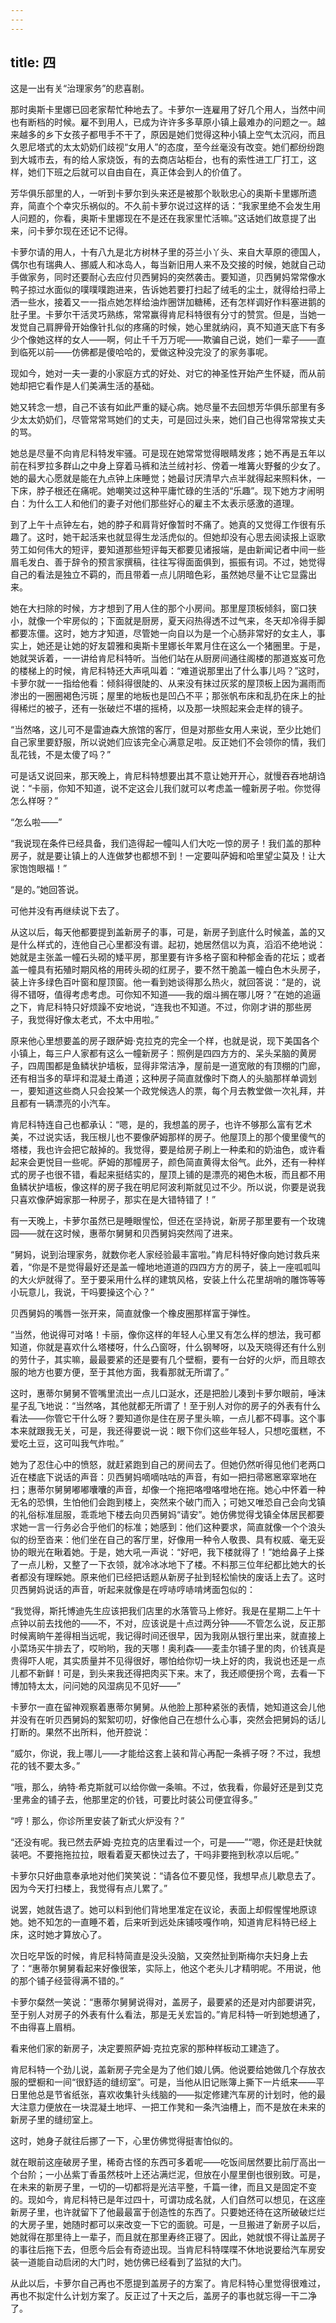 ```yaml
---
---
---
```

title: 四
---




这是一出有关“治理家务”的悲喜剧。

那时奥斯卡里娜已回老家帮忙种地去了。卡萝尔一连雇用了好几个用人，当然中间也有断档的时候。雇不到用人，已成为许许多多草原小镇上最难办的问题之一。越来越多的乡下女孩子都甩手不干了，原因是她们觉得这种小镇上空气太沉闷，而且久恩尼塔式的太太奶奶们歧视“女用人”的态度，至今丝毫没有改变。她们都纷纷跑到大城市去，有的给人家烧饭，有的去商店站柜台，也有的索性进工厂打工，这样，她们下班之后就可以自由自在，真正体会到人的价值了。

芳华俱乐部里的人，一听到卡萝尔到头来还是被那个耿耿忠心的奥斯卡里娜所遗弃，简直个个幸灾乐祸似的。不久前卡萝尔说过这样的话：“我家里绝不会发生用人问题的，你看，奥斯卡里娜现在不是还在我家里忙活嘛。”这话她们故意提了出来，问卡萝尔现在还记不记得。

卡萝尔请的用人，十有八九是北方树林子里的芬兰小丫头、来自大草原的德国人，偶尔也有瑞典人、挪威人和冰岛人，每当新旧用人来不及交接的时候，她就自己动手做家务，同时还要耐心去应付贝西舅妈的突然袭击。要知道，贝西舅妈常常像水鸭子掠过水面似的噗噗噗跑进来，告诉她若要打扫起了绒毛的尘土，就得给扫帚上洒一些水，接着又一一指点她怎样给油炸圈饼加糖稀，还有怎样调好作料塞进鹅的肚子里。卡萝尔干活灵巧熟练，常常赢得肯尼科特很有分寸的赞赏。但是，当她一发觉自己肩胛骨开始像针扎似的疼痛的时候，她心里就纳闷，真不知道天底下有多少个像她这样的女人——啊，何止千千万万呢——欺骗自己说，她们一辈子——直到临死以前——仿佛都是傻哈哈的，爱做这种没完没了的家务事呢。

现如今，她对一夫一妻的小家庭方式的好处、对它的神圣性开始产生怀疑，而从前她却把它看作是人们美满生活的基础。

她又转念一想，自己不该有如此严重的疑心病。她尽量不去回想芳华俱乐部里有多少太太奶奶们，尽管常常骂她们的丈夫，可是回过头来，她们自己也得常常挨丈夫的骂。

她总是尽量不向肯尼科特发牢骚。可是现在她常常觉得眼睛发疼；她不再是五年以前在科罗拉多群山之中身上穿着马裤和法兰绒衬衫、傍着一堆篝火野餐的少女了。她的最大心愿就是能在九点钟上床睡觉；她最讨厌清早六点半就得起来照料休，一下床，脖子根还在痛呢。她嘲笑过这种平庸忙碌的生活的“乐趣”。现下她方才闹明白：为什么工人和他们的妻子对他们那些好心的雇主不太表示感激的道理。

到了上午十点钟左右，她的脖子和肩背好像暂时不痛了。她真的又觉得工作很有乐趣了。这时，她干起活来也就显得生龙活虎似的。但她却没有心思去阅读报上讴歌劳工如何伟大的短评，要知道那些短评每天都要见诸报端，是由新闻记者中间一些眉毛发白、善于辞令的预言家撰稿，往往写得面面俱到，振振有词。不过，她觉得自己的看法是独立不羁的，而且带着一点儿阴暗色彩，虽然她尽量不让它显露出来。

她在大扫除的时候，方才想到了用人住的那个小房间。那里屋顶板倾斜，窗口狭小，就像一个牢房似的；下面就是厨房，夏天闷热得透不过气来，冬天却冷得手脚都要冻僵。这时，她方才知道，尽管她一向自以为是一个心肠非常好的女主人，事实上，她还是让她的好友碧雅和奥斯卡里娜长年累月住在这么一个猪圈里。于是，她就哭诉着，一一讲给肯尼科特听。当他们站在从厨房间通往阁楼的那道岌岌可危的楼梯上的时候，肯尼科特还大声吼叫着：“难道说那里出了什么事儿吗？”这时，卡萝尔就一一指给他看：倾斜得很陡的、从来没有抹过灰浆的屋顶板上因为漏雨而渗出的一圈圈褐色污斑；屋里的地板也是凹凸不平；那张帆布床和乱扔在床上的扯得稀烂的被子，还有一张破烂不堪的摇椅，以及那一块照起来会走样的镜子。

“当然咯，这儿可不是雷迪森大旅馆的客厅，但是对那些女用人来说，至少比她们自己家里要舒服，所以说她们应该完全心满意足啦。反正她们不会领你的情，我们乱花钱，不是太傻了吗？”

可是话又说回来，那天晚上，肯尼科特想要出其不意让她开开心，就慢吞吞地胡诌说：“卡丽，你知不知道，说不定这会儿我们就可以考虑盖一幢新房子啦。你觉得怎么样呀？”

“怎么啦——”

“我说现在条件已经具备，我们造得起一幢叫人们大吃一惊的房子！我们盖的那种房子，就是要让镇上的人连做梦也都想不到！一定要叫萨姆和哈里望尘莫及！让大家饱饱眼福！”

“是的。”她回答说。

可他并没有再继续说下去了。

从这以后，每天他都要提到盖新房子的事，可是，新房子到底什么时候盖，盖的又是什么样式的，连他自己心里都没有谱。起初，她居然信以为真，滔滔不绝地说：她就是主张盖一幢石头砌的矮平房，那里要有许多格子窗和种郁金香的花坛；或者盖一幢具有拓殖时期风格的用砖头砌的红房子，要不然干脆盖一幢白色木头房子，装上许多绿色百叶窗和屋顶窗。他一看到她谈得那么热火，就回答说：“是的，说得不错呀，值得考虑考虑。可你知不知道——我的烟斗搁在哪儿呀？”在她的追逼之下，肯尼科特只好烦躁不安地说，“连我也不知道。不过，你刚才讲的那些房子，我觉得好像太老式，不太中用啦。”

原来他心里想要盖的房子跟萨姆·克拉克的完全一个样，也就是说，现下美国各个小镇上，每三户人家都有这么一幢新房子：照例是四四方方的、呆头呆脑的黄房子，四周围都是鱼鳞状护墙板，显得非常洁净，屋前是一道宽敞的有顶棚的门廊，还有相当多的草坪和混凝土甬道；这种房子简直就像时下商人的头脑那样单调划一，要知道这些商人只会投某一个政党候选人的票，每个月去教堂做一次礼拜，并且都有一辆漂亮的小汽车。

肯尼科特连自己也都承认：“嗯，是的，我想盖的房子，也许不够那么富有艺术美，不过说实话，我压根儿也不要像萨姆那样的房子。他屋顶上的那个傻里傻气的塔楼，我也许会把它敲掉的。我觉得，要是给房子刷上一种柔和的奶油色，或许看起来会更悦目一些呢。萨姆的那幢房子，颜色简直黄得太俗气。此外，还有一种样式的房子也很不错，看起来挺结实的，屋顶上铺的是漂亮的褐色木板，而且都不用鱼鳞状护墙板，像这样的房子我在明尼阿波利斯就见过不少。所以说，你要是说我只喜欢像萨姆家那一种房子，那实在是大错特错了！”

有一天晚上，卡萝尔虽然已是睡眼惺忪，但还在坚持说，新房子那里要有一个玫瑰园——就在这时候，惠蒂尔舅舅和贝西舅妈突然闯了进来。

“舅妈，说到治理家务，就数你老人家经验最丰富啦。”肯尼科特好像向她讨救兵来着，“你是不是觉得最好还是盖一幢地地道道的四四方方的房子，装上一座呱呱叫的大火炉就得了。至于要采用什么样的建筑风格，安装上什么花里胡哨的雕饰等等小玩意儿，我说，干吗要操这个心？”

贝西舅妈的嘴唇一张开来，简直就像一个橡皮圈那样富于弹性。

“当然，他说得可对咯！卡丽，像你这样的年轻人心里又有怎么样的想法，我可都知道，你就是喜欢什么塔楼呀，什么凸窗呀，什么钢琴呀，以及天晓得还有什么别的劳什子，其实嘛，最最要紧的还是要有几个壁橱，要有一台好的火炉，而且晾衣服的地方也要方便，至于其他方面，我看那就无所谓了。”

这时，惠蒂尔舅舅不管嘴里流出一点儿口涎水，还是把脸儿凑到卡萝尔眼前，唾沫星子乱飞地说：“当然咯，其他就都无所谓了！至于别人对你的房子的外表有什么看法——你管它干什么呀？要知道你是住在房子里头嘛，一点儿都不碍事。这个事本来就跟我无关，可是，我还得要说一说：眼下你们这些年轻人，只想吃蛋糕，不爱吃土豆，这可叫我气炸啦。”

她为了忍住心中的愤怒，就赶紧跑到自己的房间去了。但她仍然听得见他们老两口近在楼底下说话的声音：贝西舅妈嘀嘀咕咕的声音，有如一把扫帚窸窸窣窣地在扫；惠蒂尔舅舅嘟嘟囔囔的声音，却像一个拖把咯噔咯噔地在拖。她心中怀着一种无名的恐惧，生怕他们会跑到楼上，突然来个破门而入；可她又唯恐自己会向戈镇的礼俗标准屈服，乖乖地下楼去向贝西舅妈“请安”。她仿佛觉得戈镇全体居民都要求她一言一行务必合乎他们的标准；她感到：他们这种要求，简直就像一个个浪头似的纷至沓来：他们坐在自己的客厅里，好像用一种令人敬畏、具有权威、毫无妥协的眼光在瞅着她。于是，她大吼一声说：“好吧，我下楼就得了！”她给鼻子上搽了一点儿粉，又整了一下衣领，就冷冰冰地下了楼。不料那三位年纪都比她大的长者都没有理睬她。原来他们已经把话题从新房子扯到轻松愉快的废话上去了。这时贝西舅妈说话的声音，听起来就像是在哼哧哼哧啃烤面包似的：

“我觉得，斯托博迪先生应该把我们店里的水落管马上修好。我是在星期二上午十点钟以前去找他的——不，不对，应该说是十点过两分钟——不管怎么说，反正那时候离晌午差得相当远呢，我记得时间还很早，因为我刚从银行里出来，就直接上小菜场买牛排去了，哎哟哟，我的天哪！奥利森——麦圭尔铺子里的肉，价钱真是贵得吓人呢，其实质量并不见得很好，哪怕给你切一块上好的肉，我说也还是一点儿都不新鲜！可是，到头来我还得把肉买下来。末了，我还顺便拐个弯，去看一下博加特太太，问问她的风湿病见不见好——”

卡萝尔一直在留神观察着惠蒂尔舅舅。从他脸上那种紧张的表情，她知道这会儿他并没有在听贝西舅妈的絮絮叨叨，好像他自己在想什么心事，突然会把舅妈的话儿打断的。果然不出所料，他开腔说：

“威尔，你说，我上哪儿——才能给这套上装和背心再配一条裤子呀？不过，我想花的钱不要太多。”

“哦，那么，纳特·希克斯就可以给你做一条嘛。不过，依我看，你最好还是到艾克·里弗金的铺子去，他那里定的价钱，可要比时装公司便宜得多。”

“哼！那么，你诊所里安装了新式火炉没有？”

“还没有呢。我已然去萨姆·克拉克的店里看过一个，可是——”“嗯，你还是赶快就装吧。不要拖拖拉拉，眼看着夏天都快过去了，干吗非要拖到秋凉以后呢。”

卡萝尔只好曲意奉承地对他们笑笑说：“请各位不要见怪，我想早点儿歇息去了。因为今天打扫楼上，我觉得有点儿累了。”

说罢，她就告退了。她可以料到他们背地里准定在议论，表面上却假惺惺地原谅她。她不知怎的一直睡不着，后来听到远处床铺吱嘎作响，知道肯尼科特已经上床，这时她才算放心了。

次日吃早饭的时候，肯尼科特简直是没头没脑，又突然扯到斯梅尔夫妇身上去了：“惠蒂尔舅舅看起来好像很笨，实际上，他这个老头儿才精明呢。不用说，他的那个铺子经营得满不错的。”

卡萝尔粲然一笑说：“惠蒂尔舅舅说得对，盖房子，最要紧的还是对内部要讲究，至于别人对房子的外表有什么看法，那是无关宏旨的。”肯尼科特一听到她想通了，不由得喜上眉梢。

看来他们家的新房子，决定要照萨姆·克拉克家的那种样板动工建造了。

肯尼科特一个劲儿说，盖新房子完全是为了他们娘儿俩。他说要给她做几个存放衣服的壁橱和一间“很舒适的缝纫室”。可是，当他从旧记账簿上撕下一片纸来——平日里他总是节省纸张，喜欢收集针头线脑的——拟定修建汽车房的计划时，他的最大注意力便放在一块混凝土地坪、一把工作凳和一条汽油槽上，而不是放在未来的新房子里的缝纫室上。

这时，她身子就往后挪了一下，心里仿佛觉得挺害怕似的。

就在眼前这座破房子里，稀奇古怪的东西可多着呢——吃饭间居然要比前厅高出一个台阶；一小丛紫丁香虽然枝叶上还沾满烂泥，但放在小屋里倒也很别致。可是，在未来的新房子里，一切的—切都将是光洁平整，千篇一律，而且又是固定不变的。现如今，肯尼科特已是年过四十，可谓功成名就，人们自然可以想见，在这座新房子里，也许就留下了他最最富于创造性的东西了。只要她还待在这所破破烂烂的大房子里，她随时都可以来改变一下它的面貌。可是，一旦搬进了新房子以后，她就得在那里待上一辈子，而且就在那里寿终正寝了。因此，她就恨不得让盖房子的事往后拖下去，但愿今后会有奇迹出现。当肯尼科特喋喋不休地说要给汽车房安装一道能自动启闭的大门时，她仿佛已经看到了监狱的大门。

从此以后，卡萝尔自己再也不愿提到盖房子的方案了。肯尼科特心里觉得很难过，再也不拟定什么计划方案了。反正过了十天之后，盖房子的事也就忘得一干二净了。